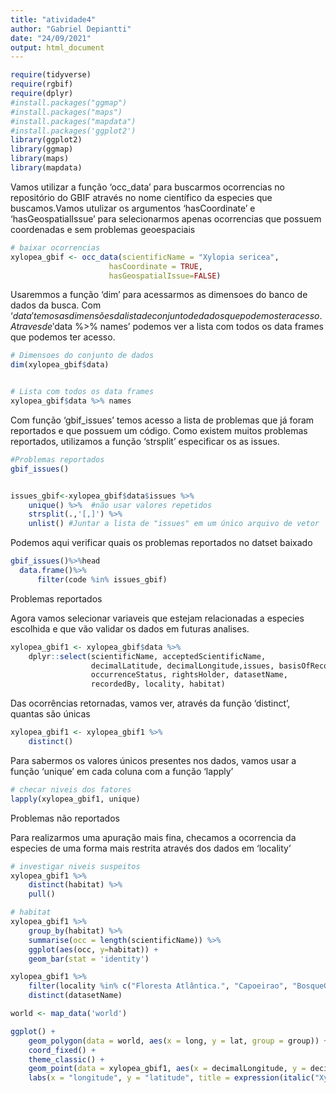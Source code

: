 ```yaml
---
title: "atividade4"
author: "Gabriel Depiantti"
date: "24/09/2021"
output: html_document
---
```



```r
require(tidyverse)
require(rgbif)
require(dplyr)
#install.packages("ggmap")
#install.packages("maps")
#install.packages("mapdata")
#install.packages('ggplot2')
library(ggplot2)
library(ggmap)
library(maps)
library(mapdata)
```


 
Vamos utilizar a função 'occ_data' para buscarmos ocorrencias no repositório do GBIF através no nome científico da especies que buscamos.Vamos utulizar os argumentos 'hasCoordinate' e 'hasGeospatialIssue' para selecionarmos apenas ocorrencias que possuem coordenadas e sem problemas geoespaciais 

```r
# baixar ocorrencias
xylopea_gbif <- occ_data(scientificName = "Xylopia sericea", 
                      hasCoordinate = TRUE,
                      hasGeospatialIssue=FALSE)

```





Usaremmos a função 'dim' para acessarmos as dimensoes do banco de dados da busca.
Com '$data' temos as dimensões da lista de conjunto de dados que podemos ter acesso.
Atraves de '$data %>% names' podemos ver a lista com todos os data frames que podemos ter acesso.

```r


# Dimensoes do conjunto de dados 
dim(xylopea_gbif$data)


# Lista com todos os data frames
xylopea_gbif$data %>% names
```







Com função 'gbif_issues' temos acesso a lista de problemas que já foram reportados e que possuem um código.
Como existem muitos problemas reportados, utilizamos a função 'strsplit' especificar os as issues.

```r
#Problemas reportados  
gbif_issues()


issues_gbif<-xylopea_gbif$data$issues %>%
    unique() %>%  #não usar valores repetidos 
    strsplit(.,'[,]') %>%  
    unlist() #Juntar a lista de "issues" em um único arquivo de vetor
```






Podemos aqui verificar quais os problemas reportados no datset baixado 
```r
gbif_issues()%>%head
  data.frame()%>%
      filter(code %in% issues_gbif)


```



Problemas reportados


Agora vamos selecionar variaveis que estejam relacionadas a especies escolhida e que vão validar os dados em futuras analises.

```r
xylopea_gbif1 <- xylopea_gbif$data %>%
    dplyr::select(scientificName, acceptedScientificName,
                  decimalLatitude, decimalLongitude,issues, basisOfRecord, 
                  occurrenceStatus, rightsHolder, datasetName, 
                  recordedBy, locality, habitat)
```








Das ocorrências retornadas, vamos ver, através da função 'distinct', quantas são únicas

```r
xylopea_gbif1 <- xylopea_gbif1 %>% 
    distinct()
```

Para sabermos os valores únicos presentes nos dados, vamos usar a função 'unique' em cada coluna com a função 'lapply'

```r
# checar niveis dos fatores
lapply(xylopea_gbif1, unique)
```













Problemas não reportados

Para realizarmos uma apuração mais fina, checamos a ocorrencia da especies de uma forma mais restrita através dos dados em 'locality'
```r
# investigar niveis suspeitos
xylopea_gbif1 %>% 
    distinct(habitat) %>% 
    pull()
```

```r
# habitat
xylopea_gbif1 %>%
    group_by(habitat) %>% 
    summarise(occ = length(scientificName)) %>% 
    ggplot(aes(occ, y=habitat)) +
    geom_bar(stat = 'identity') 
```








```r
xylopea_gbif1 %>% 
    filter(locality %in% c("Floresta Atlântica.", "Capoeirao", "BosqueGaleria", "Cerrado, em pequena mata", "Terrestrial", "Atlantic Forest")) %>% 
    distinct(datasetName) 
```






```r
world <- map_data('world')

ggplot() +
    geom_polygon(data = world, aes(x = long, y = lat, group = group)) +
    coord_fixed() +
    theme_classic() +
    geom_point(data = xylopea_gbif1, aes(x = decimalLongitude, y = decimalLatitude), color = "red") +
    labs(x = "longitude", y = "latitude", title = expression(italic("Xylopia sericea")))
```
